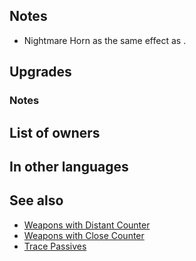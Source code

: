 {{Weapon Infobox
|tagid=SID_悪夢の女王の角
|weaponType=Beast
|might=14
|range=1
|effect=Grants Spd+3. Unit can counterattack regardless of foe's range. If unit's Spd > foe's Spd, reduces damage from attacks during combat and from area-of-effect Specials (excluding Røkkr area-of-effect Specials) by percentage = difference between stats × 4 (max 40%).<br><br>At start of turn, if unit is adjacent to only beast or dragon allies or if unit is not adjacent to any ally, unit transforms (otherwise, unit reverts). If unit transforms, grants Atk+2, and if unit initiates combat, inflicts Atk/Def-4 on foe during combat and foe cannot make a follow-up attack.
|cost=400
|exclusive=1
|canUseMove=Cavalry 
|statModifiers=0,14,3,0,0
|required=Adult (Cavalry)
|intID=2157
|sort=429
|value=20
|timingID=1
|abilityID=182
|randomTimestamp=2020-08-20T07:00:00Z
|randomMinLv=31
|refinePaths=default
|refineSP=400
|refineMedals=500
|refineDews=200
|cooldownSkill1=-1
|upgradedEffect=Grants Spd+3. Unit can counterattack regardless of foe's range. At start of combat, if foe's HP ≥ 50%, grants Atk/Spd/Def/Res+4 to unit during combat. If unit's Spd > foe's Spd, reduces damage from attacks during combat and from area-of-effect Specials (excluding Røkkr area-of-effect Specials) by percentage = difference between stats × 4 (max 40%). At start of turn, if unit is adjacent to only beast or dragon allies or is not adjacent to any ally, unit transforms (otherwise, unit reverts). If unit transforms, grants Atk+2 to unit, inflicts Atk/Def-X on foe during combat (X = number of spaces from start position to end position of whoever initiated combat + 3; max 6), and also, if X ≥ 5, reduces damage from foe's first attack by 30% during combat.
|effectSkill1=Enables【Canto (Rem. +1)】.<br><br>Accelerates Special trigger (cooldown count-1).<br>At start of combat, if unit's HP ≥ 25%, grants Atk/Spd/Def/Res+4 to unit and neutralizes effects that guarantee foe's follow-up attacks and effects that prevent unit's follow-up attacks during combat.<br><br>【Canto (Rem. +1)】<br>After an attack, Assist skill, or structure destruction, unit can move again.<br><br>The distance of the movement is the remaining movement the unit had before the actions listed above+1 (If unit used a movement skill that warps them, the remainder is 0).<br><br>(Unit moves according to movement type. Once per turn. Cannot attack or assist. Only highest value applied. Does not stack. After moving, if a skill that grants another action would be triggered (like with Galeforce), Canto will trigger after the granted action. Unit's base movement has no effect on movement granted. Cannot warp (using skills like Wings of Mercy) a distance greater than unit would be able to move with normal Canto movement.)
|properties=random_owner
}}
==Notes==
* Nightmare Horn as the same effect as {{St|Distant Counter}}.
{{DamagePercentageReduction}}
{{AoEDamageReduction}}
{{Beast (Cavalry)}}

==Upgrades==
{{Weapon Upgrade List}}
===Notes===
{{Temporary buffs|name=refined Nightmare Horn}}
{{Beast (Cavalry) Upgrade}}
{{Canto|Rem. +1}}
{{Follow-up effect neutralization|name={{St|Nightmare Horn|refine=Skill1}}}}
==List of owners==
{{Skill Hero List}}
==In other languages==
{{OtherLanguages
|english=Nightmare Horn
|japanese=悪夢の女王の角
|german=Albtraumhorn
|spanishEU=Cuerno pesadilla
|spanishLA=Cuerno pesadilla
|french=Cor cauchemar
|italian=Corno da incubo
|chineseTW=惡夢女王之角
|portuguese=Berrante pesadelo
}}
==See also==
{{See also skills|cond=(Description LIKE '%unit_s Spd > foe_s Spd%educes damage from%area-of-effect Specials%' OR Description LIKE '%【Canto (Rem. +1)】%') AND (Exclusive=1 AND Name NOT LIKE '%+')}}
* [[Weapons with Distant Counter]]
* [[Weapons with Close Counter]]
* [[Trace Passives]]
{{Weapons Navbox}}